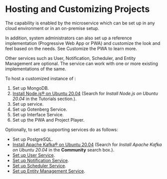 
# Hosting and Customizing Projects

The <ProductName /> capability is enabled by the <ProductName /> microservice which can be set up in any cloud environment or in an on-premise setup.

In addition, system administrators can also set up a reference implementation (Progressive Web App or PWA) and customize the look and feel based on the needs. See Customize the PWA to learn more.

Other services such as User, Notification, Scheduler, and Entity Management are optional. The <ProductName />  service can work with one or more existing implementations of the same.

To host a customized instance of <ProductName />:

1. Set up MongoDB.
2. [Install Node.js® on Ubuntu 20.04](https://serverspace.io) (Search for *Install Node.js on Ubuntu 20.04* in the Tutorials section.).
3. Set up <ProductName /> service.
4. Set up Gotenberg Service.
5. Set up Interface Service.
6. Set up the PWA and Project Player.

Optionally, to set up supporting services do as follows:

* Set up PostgreSQL.
* [Install  Apache Kafka® on Ubuntu 20.04](https://www.digitalocean.com/community) (Search for *Install Apache Kafka on Ubuntu 20.04* in the **Community** search box.).
* <a href="/userservice/settingup-userservice" target="_self">Set up User Service</a>.
* <a href="/notificationservice/settingup-notificationservice" target="_self">Set up Notification Service</a>.
* <a href="/schedulerservice/settingup-schedulerservice" target="_self">Set up Scheduler Service</a>.
* <a href="/entitymanagementservice/setup-entitymanagementservice" target="_self">Set up Entity Management Service</a>.
